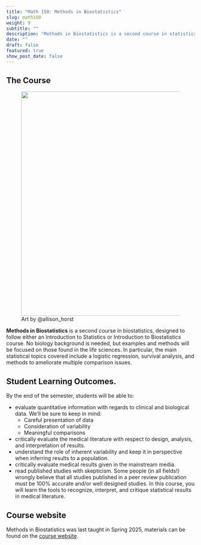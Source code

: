 ```yaml
---
title: "Math 150: Methods in Biostatistics"
slug: math150
weight: 9
subtitle: ""
description: "Methods in Biostatistics is a second course in statistics focused on topics and data found in the life sciences.  No biology background is needed, but interest in the life sciences is important."
date: ""
draft: false
featured: true
show_post_date: false
---
```


## The Course

<figure>
<img src="p_value_mic_hog_featured.jpg" align="right" width = "600">
<figcaption>Art by @allison_horst</figcaption>
</figure>

**Methods in Biostatistics** is a second course in biostatistics, designed to follow either an Introduction to Statistics or Introduction to Biostatistics course.  No biology background is needed, but examples and methods will be focused on those found in the life sciences.  In particular, the main statistical topics covered include a logistic regression, survival analysis, and methods to ameliorate multiple comparison issues.  


## Student Learning Outcomes.
By the end of the semester, students will be able to:

* evaluate quantitative information with regards to clinical and biological data. We’ll be sure to keep in mind:
   - Careful presentation of data
   - Consideration of variability
   - Meaningful comparisons
* critically evaluate the medical literature with respect to design, analysis, and interpretation of results.
* understand the role of inherent variability and keep it in perspective when inferring results to a population.
* critically evaluate medical results given in the mainstream media.
* read published studies with skepticism. Some people (in all fields!) wrongly believe that all studies published in a peer review publication must be 100% accurate and/or well designed studies. In this course, you will learn the tools to recognize, interpret, and critique statistical results in medical literature.


## Course website

Methods in Biostatistics was last taught in Spring 2025, materials can be found on the <a href = "https://m150-method-biostat.netlify.app/" target = "_blank">course website</a>.

